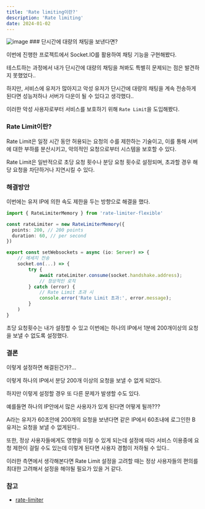 ```yaml
---
title: 'Rate limiting이란?'
description: 'Rate limiting'
date: 2024-01-02
---
```


<img src='/posts/blog/2024/2024-01-02-image-01.png' alt='image' />
### 단시간에 대량의 채팅을 보낸다면?

이번에 진행한 프로젝트에서 Socket.IO를 활용하여 채팅 기능을 구현해봤다.

테스트하는 과정에서 내가 단시간에 대량의 채팅을 쳐봐도 특별히 문제되는 점은 발견하지 못했었다..

하지만, 서비스에 유저가 많아지고 악성 유저가 단시간에 대량의 채팅을 계속 전송하게된다면 성능저하나 서버가 다운이 될 수 있다고 생각했다..

이러한 악성 사용자로부터 서비스를 보호하기 위해 `Rate Limit`을 도입해봤다.

### Rate Limit이란?

Rate Limit은 일정 시간 동안 허용되는 요청의 수를 제한하는 기술이고, 이를 통해 서버에 대한 부하를 분산시키고, 악의적인 요청으로부터 시스템을 보호할 수 있다.

Rate Limit은 일반적으로 초당 요청 횟수나 분당 요청 횟수로 설정되며, 초과할 경우 해당 요청을 차단하거나 지연시킬 수 있다.

### 해결방안

이번에는 유저 IP에 의한 속도 제한을 두는 방향으로 해결을 했다.

```typescript
import { RateLimiterMemory } from 'rate-limiter-flexible'

const rateLimiter = new RateLimiterMemory({
  points: 200, // 200 points
  duration: 60, // per second
})

export const setWebsockets = async (io: Server) => {
    // 메세지 전송
    socket.on(...) => {
        try {
            await rateLimiter.consume(socket.handshake.address);
            // 정상적인 로직
        } catch (error) {
            // Rate Limit 초과 시
            console.error('Rate Limit 초과:', error.message);
        }
    )
}
```

초당 요청횟수는 내가 설정할 수 있고 이번에는 하나의 IP에서 1분에 200개이상의 요청을 보낼 수 없도록 설정했다.

### 결론

이렇게 설정하면 해결된건가?...

이렇게 하나의 IP에서 분당 200개 이상의 요청을 보낼 수 없게 되었다.

하지만 이렇게 설정할 경우 또 다른 문제가 발생할 수도 있다.

예를들면 하나의 IP안에서 많은 사용자가 있게 된다면 어떻게 될까???

A라는 유저가 60초안에 200개의 요청을 보낸다면 같은 IP에서 60초내에 로그인한 B유저는 요청을 보낼 수 없게된다..

또한, 정상 사용자들에게도 영향을 미칠 수 있게 되는데 설정에 따라 서비스 이용중에 요청 제한이 걸릴 수도 있는데 이렇게 된다면 사용자 경험이 저하될 수 있다..

이러한 측면에서 생각해본다면 Rate Limit 설정을 고려할 때는 정상 사용자들의 편의를 최대한 고려해서 설정을 해야될 필요가 있을 거 같다.

### 참고

- [rate-limiter](https://github.com/animir/node-rate-limiter-flexible/wiki/Overall-example#websocket-single-connection-prevent-flooding)
